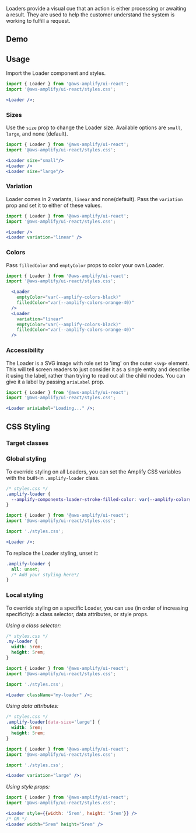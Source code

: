 

Loaders provide a visual cue that an action is either processing or awaiting a result. They are used to help the customer understand the system is working to fulfill a request.

## Demo

<LoaderDemo />

## Usage

Import the Loader component and styles.

```jsx
import { Loader } from '@aws-amplify/ui-react';
import '@aws-amplify/ui-react/styles.css';

<Loader />;
```

<Example>
  <Loader />
</Example>

### Sizes

Use the `size` prop to change the Loader size. Available options are `small`, `large`, and none (default).

```jsx
import { Loader } from '@aws-amplify/ui-react';
import '@aws-amplify/ui-react/styles.css';

<Loader size="small"/>
<Loader />
<Loader size="large"/>
```

<Example>
  <Flex alignItems="center">
    <Loader size="small" />
    <Loader />
    <Loader size="large" />
  </Flex>
</Example>

### Variation

Loader comes in 2 variants, `linear` and none(default). Pass the `variation` prop and set it to either of these values.

```jsx
import { Loader } from '@aws-amplify/ui-react';
import '@aws-amplify/ui-react/styles.css';

<Loader />
<Loader variation="linear" />
```

<Example>
  <Loader />
  <Loader variation="linear" />
</Example>

### Colors

Pass `filledColor` and `emptyColor` props to color your own Loader.

```jsx
import { Loader } from '@aws-amplify/ui-react';
import '@aws-amplify/ui-react/styles.css';

  <Loader
    emptyColor="var(--amplify-colors-black)"
    filledColor="var(--amplify-colors-orange-40)"
  />
  <Loader
    variation="linear"
    emptyColor="var(--amplify-colors-black)"
    filledColor="var(--amplify-colors-orange-40)"
  />
```

<Example>
  <Loader
    emptyColor="var(--amplify-colors-black)"
    filledColor="var(--amplify-colors-orange-40)"
  />
  <Loader
    variation="linear"
    emptyColor="var(--amplify-colors-black)"
    filledColor="var(--amplify-colors-orange-40)"
  />
</Example>

### Accessibility

The Loader is a SVG image with role set to 'img' on the outer `<svg>` element. This will tell screen readers to just consider it as a single entity and describe it using the label, rather than trying to read out all the child nodes. You can give it a label by passing `ariaLabel` prop.

```jsx
import { Loader } from '@aws-amplify/ui-react';
import '@aws-amplify/ui-react/styles.css';

<Loader ariaLabel="Loading..." />;
```

<Example>
  <Loader ariaLabel="Loading..." />
</Example>

## CSS Styling

### Target classes

<ComponentClassTable componentName="Loader" />

### Global styling

To override styling on all Loaders, you can set the Amplify CSS variables with the built-in `.amplify-loader` class.

```css
/* styles.css */
.amplify-loader {
  --amplify-components-loader-stroke-filled-color: var(--amplify-colors-red-80);
}
```

```jsx
import { Loader } from '@aws-amplify/ui-react';
import '@aws-amplify/ui-react/styles.css';

import './styles.css';

<Loader />;
```

<Example>
  <Loader className="global-styling-example" />
</Example>

To replace the Loader styling, unset it:

```css
.amplify-loader {
  all: unset;
  /* Add your styling here*/
}
```

### Local styling

To override styling on a specific Loader, you can use (in order of increasing specificity): a class selector, data attributes, or style props.

_Using a class selector:_

```css
/* styles.css */
.my-loader {
  width: 5rem;
  height: 5rem;
}
```

```jsx
import { Loader } from '@aws-amplify/ui-react';
import '@aws-amplify/ui-react/styles.css';

import './styles.css';

<Loader className="my-loader" />;
```

<Example>
  <Loader className="my-loader" />
</Example>

_Using data attributes:_

```css
/* styles.css */
.amplify-loader[data-size='large'] {
  width: 5rem;
  height: 5rem;
}
```

```jsx
import { Loader } from '@aws-amplify/ui-react';
import '@aws-amplify/ui-react/styles.css';

import './styles.css';

<Loader variation="large" />;
```

<Example>
  <Loader className="data-attribute-styling-example" />
</Example>

_Using style props:_

```jsx
import { Loader } from '@aws-amplify/ui-react';
import '@aws-amplify/ui-react/styles.css';

<Loader style={{width: '5rem', height: '5rem'}} />
/* OR */
<Loader width="5rem" height="5rem" />
```

<Example>
  <Loader style={{ width: '5rem', height: '5rem' }} />
  <Loader width="5rem" height="5rem" />
</Example>
